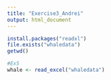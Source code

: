 ```yaml
---
title: "Exercise3_Andrei"
output: html_document
---
```

```r
install.packages("readxl")  
file.exists("whaledata")
getwd()
```

```r
#Ex5
whale <- read_excel("whaledata")

```

